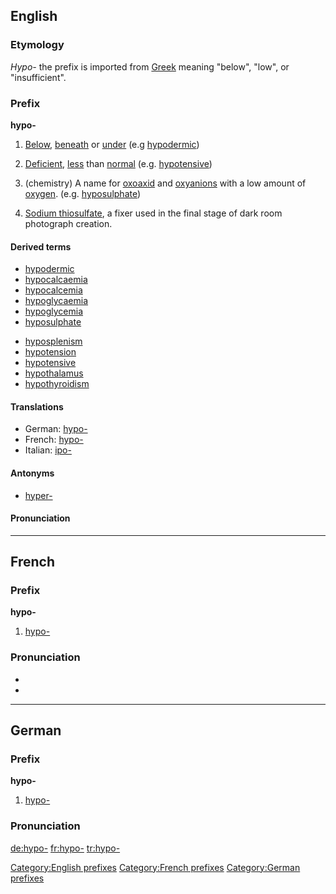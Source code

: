 ==English==

===Etymology===
''Hypo-'' the prefix is imported from [[Greek]] meaning "below", "low", or "insufficient".

===Prefix===
'''hypo-'''

# {{anatomy}} [[below|Below]], [[beneath]] or [[under]] (e.g [[hypodermic]])
# {{medicine}} [[deficient|Deficient]], [[less]] than [[normal]] (e.g. [[hypotensive]])
# (chemistry) A name for [[oxoaxid]] and [[oxyanion]]s with a low amount of [[oxygen]]. (e.g. [[hyposulphate]])
# {{photography}} [[sodium thiosulfate|Sodium thiosulfate]], a fixer used in the final stage of dark room photograph creation.

====Derived terms====
{{top3}}
* [[hypodermic]]
* [[hypocalcaemia]]
* [[hypocalcemia]]
* [[hypoglycaemia]]
* [[hypoglycemia]]
* [[hyposulphate]]
{{mid3}}
* [[hyposplenism]]
* [[hypotension]]
* [[hypotensive]]
* [[hypothalamus]]
* [[hypothyroidism]]
{{bottom3}}

====Translations====
{{top}}
* German: [[hypo-#German|hypo-]]
* French: [[hypo-#French|hypo-]]
* Italian: [[ipo-]]
{{mid}}
{{bottom}}

====Antonyms====
* [[hyper-]]

====Pronunciation====

[[Category:English prefixes]]

----

==French==

===Prefix===
'''hypo-'''

# [[hypo-#English|hypo-]]

===Pronunciation===
* {{IPA|i.pɔ}}
* {{SAMPA|i.pO}}

[[Category:French prefixes]]

----

==German==

===Prefix===
'''hypo-'''

# [[hypo-#English|hypo-]]

===Pronunciation===

[[Category:German prefixes]]

[[de:hypo-]]
[[fr:hypo-]]
[[tr:hypo-]]